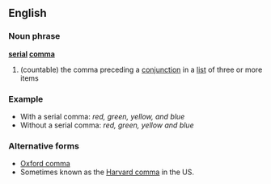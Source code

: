 ==English==
===Noun phrase===
'''[[serial]] [[comma]]'''
{{wikipedia}}
#(countable) the comma preceding a [[conjunction]] in a [[list]] of three or more items

===Example===
*With a serial comma: ''red, green, yellow, and blue''
*Without a serial comma: ''red, green, yellow and blue''

===Alternative forms===
*[[Oxford comma]]
*Sometimes known as the [[Harvard comma]] in the US.